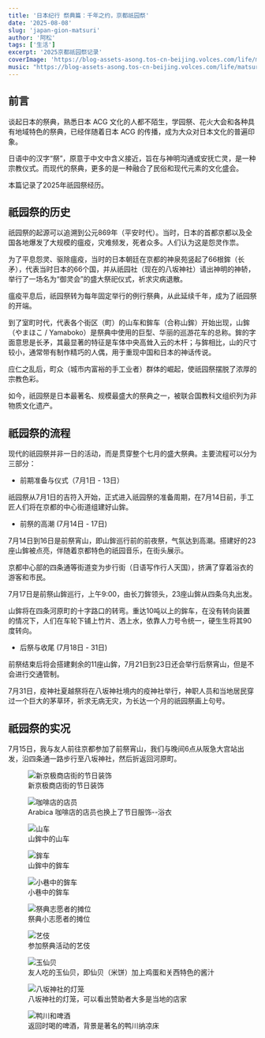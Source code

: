 ```yaml
---
title: '日本纪行 祭典篇：千年之约，京都祇园祭'
date: '2025-08-08'
slug: 'japan-gion-matsuri'
author: '阿松'
tags: ['生活']
excerpt: '2025京都祇园祭记录'
coverImage: 'https://blog-assets-asong.tos-cn-beijing.volces.com/life/matsuri/gionmatsuti_cover.jpg'
music: "https://blog-assets-asong.tos-cn-beijing.volces.com/life/matsuri/gion_bayashi_xf_debayashi.mp3"
---
```


## 前言
谈起日本的祭典，熟悉日本 ACG 文化的人都不陌生，学园祭、花火大会和各种具有地域特色的祭典，已经伴随着日本 ACG 的传播，成为大众对日本文化的普遍印象。

日语中的汉字“祭”，原意于中文中含义接近，旨在与神明沟通或安抚亡灵，是一种宗教仪式。而现代的祭典，更多的是一种融合了民俗和现代元素的文化盛会。

本篇记录了2025年祇园祭经历。
## 祇园祭的历史
祇园祭的起源可以追溯到公元869年（平安时代）。当时，日本的首都京都以及全国各地爆发了大规模的瘟疫，灾难频发，死者众多。人们认为这是怨灵作祟。

为了平息怨灵、驱除瘟疫，当时的日本朝廷在京都的神泉苑竖起了66根鉾（长矛），代表当时日本的66个国，并从祇园社（现在的八坂神社）请出神明的神轿，举行了一场名为“御灵会”的盛大祭祀仪式，祈求灾病退散。

瘟疫平息后，祇园祭转为每年固定举行的例行祭典，从此延续千年，成为了祇园祭的开端。

到了室町时代，代表各个街区（町）的山车和鉾车（合称山鉾）开始出现，山鉾（やまほこ / Yamaboko）是祭典中使用的巨型、华丽的巡游花车的总称。鉾的字面意思是长矛，其最显著的特征是车体中央高耸入云的木杆；与鉾相比，山的尺寸较小，通常带有制作精巧的人偶，用于重现中国和日本的神话传说。

<InlineExplanation explanation="15世纪因将军继承人之争而爆发的内战。各方势力在京都混战 11 年，被视作日本战国时代的开端">应仁之乱</InlineExplanation>后，町众（城市内富裕的手工业者）群体的崛起，使祇园祭摆脱了浓厚的宗教色彩。

如今，祇园祭是日本最著名、规模最盛大的祭典之一，被联合国教科文组织列为非物质文化遗产。
## 祇园祭的流程
现代的祇园祭并非一日的活动，而是贯穿整个七月的盛大祭典。主要流程可以分为三部分：

- 前期准备与仪式（7月1日 - 13日）

祇园祭从7月1日的吉符入开始，正式进入祇园祭的准备周期，在7月14日前，手工匠人们将在京都的中心街道组建好山鉾。

- 前祭的高潮 (7月14日 - 17日)

7月14日到16日是前祭宵山，即山鉾巡行前的前夜祭，气氛达到高潮。搭建好的23座山鉾被点亮，伴随着京都特色的祇园音乐，在街头展示。

京都中心部的四条通等街道变为步行街（日语写作行人天国），挤满了穿着浴衣的游客和市民。

7月17日是前祭山鉾巡行，上午9:00，由长刀鉾领头，23座山鉾从四条乌丸出发。

山鉾将在四条河原町的十字路口的转弯。重达10吨以上的鉾车，在没有转向装置的情况下，人们在车轮下铺上竹片、洒上水，依靠人力号令统一，硬生生将其90度转向。

- 后祭与收尾 (7月18日 - 31日)

前祭结束后将会搭建剩余的11座山鉾，7月21日到23日还会举行后祭宵山，但是不会进行交通管制。

7月31日，疫神社夏越祭将在八坂神社境内的疫神社举行，神职人员和当地居民穿过一个巨大的茅草环，祈求无病无灾，为长达一个月的祇园祭画上句号。

## 祇园祭的实况

7月15日，我与友人前往京都参加了前祭宵山，我们与晚间6点从阪急大宫站出发，沿四条通一路步行至八坂神社，然后折返回河原町。

<figure>
    <img src="https://blog-assets-asong.tos-cn-beijing.volces.com/life/matsuri/shinkyogoku.jpg" alt="新京极商店街的节日装饰" />
    <figcaption style={{textAlign: 'center'}}>新京极商店街的节日装饰</figcaption>
</figure>

<figure>
    <img src="https://blog-assets-asong.tos-cn-beijing.volces.com/life/matsuri/arabica_kimono_girl.jpg" alt="咖啡店的店员" />
    <figcaption style={{textAlign: 'center'}}>Arabica 咖啡店的店员也换上了节日服饰--浴衣</figcaption>
</figure>

<figure>
    <img src="https://blog-assets-asong.tos-cn-beijing.volces.com/life/matsuri/yama_1.jpg" alt="山车" />
    <figcaption style={{textAlign: 'center'}}>山鉾中的山车</figcaption>
</figure>

<figure>
    <img src="https://blog-assets-asong.tos-cn-beijing.volces.com/life/matsuri/yamahoko.jpg" alt="鉾车" />
    <figcaption style={{textAlign: 'center'}}>山鉾中的鉾车</figcaption>
</figure>

<figure>
    <img src="https://blog-assets-asong.tos-cn-beijing.volces.com/life/matsuri/yamahoko_crowd.jpg" alt="小巷中的鉾车" />
    <figcaption style={{textAlign: 'center'}}>小巷中的鉾车</figcaption>
</figure>

<figure>
    <img src="https://blog-assets-asong.tos-cn-beijing.volces.com/life/matsuri/stall_girl.jpg" alt="祭典志愿者的摊位" />
    <figcaption style={{textAlign: 'center'}}>祭典小志愿者的摊位</figcaption>
</figure>

<figure>
    <img src="https://blog-assets-asong.tos-cn-beijing.volces.com/life/matsuri/geisha.jpg" alt="艺伎" />
    <figcaption style={{textAlign: 'center'}}>参加祭典活动的艺伎</figcaption>
</figure>

<figure>
    <img src="https://blog-assets-asong.tos-cn-beijing.volces.com/life/matsuri/tamasen.jpg" alt="玉仙贝" />
    <figcaption style={{textAlign: 'center'}}>友人吃的玉仙贝，即仙贝（米饼）加上鸡蛋和关西特色的酱汁</figcaption>
</figure>

<figure>
    <img src="https://blog-assets-asong.tos-cn-beijing.volces.com/life/matsuri/yasaka_lantern.jpg" alt="八坂神社的灯笼" />
    <figcaption style={{textAlign: 'center'}}>八坂神社的灯笼，可以看出赞助者大多是当地的店家</figcaption>
</figure>

<figure>
    <img src="https://blog-assets-asong.tos-cn-beijing.volces.com/life/matsuri/kumogawa_beer.jpg" alt="鸭川和啤酒" />
    <figcaption style={{textAlign: 'center'}}>返回时喝的啤酒，背景是著名的鸭川纳凉床</figcaption>
</figure>